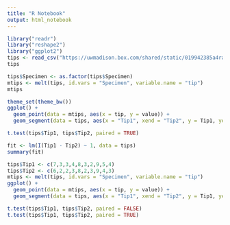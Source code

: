 ```yaml
---
title: "R Notebook"
output: html_notebook
---
```


```r
library("readr")
library("reshape2")
library("ggplot2")
tips <- read_csv("https://uwmadison.box.com/shared/static/019942385a4ratngqqja280u68apdbvh.txt")
tips
```

```r
tips$Specimen <- as.factor(tips$Specimen)
mtips <- melt(tips, id.vars = "Specimen", variable.name = "tip")
mtips
```

```r
theme_set(theme_bw())
ggplot() +
  geom_point(data = mtips, aes(x = tip, y = value)) +
  geom_segment(data = tips, aes(x = "Tip1", xend = "Tip2", y = Tip1, yend = Tip2))
```


```r
t.test(tips$Tip1, tips$Tip2, paired = TRUE)
```
```r
fit <- lm(I(Tip1 - Tip2) ~ 1, data = tips)
summary(fit)
```

```r
tips$Tip1 <- c(7,3,3,4,8,3,2,9,5,4)
tips$Tip2 <- c(6,2,2,3,8,2,3,9,4,3)
mtips <- melt(tips, id.vars = "Specimen", variable.name = "tip")
ggplot() +
  geom_point(data = mtips, aes(x = tip, y = value)) +
  geom_segment(data = tips, aes(x = "Tip1", xend = "Tip2", y = Tip1, yend = Tip2))
```

```r
t.test(tips$Tip1, tips$Tip2, paired = FALSE)
t.test(tips$Tip1, tips$Tip2, paired = TRUE)
```